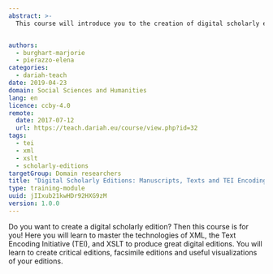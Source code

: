 ```yaml
---
abstract: >-
  This course will introduce you to the creation of digital scholarly editions, for manuscripts or printed texts, with the help of the TEI and other related technologies.


authors:
  - burghart-marjorie
  - pierazzo-elena
categories:
  - dariah-teach
date: 2019-04-23
domain: Social Sciences and Humanities
lang: en
licence: ccby-4.0
remote:
  date: 2017-07-12
  url: https://teach.dariah.eu/course/view.php?id=32
tags:
  - tei
  - xml
  - xslt
  - scholarly-editions
targetGroup: Domain researchers
title: "Digital Scholarly Editions: Manuscripts, Texts and TEI Encoding"
type: training-module
uuid: jIIxub21kwHDr92HXG9zM
version: 1.0.0
---
```


Do you want to create a digital scholarly edition? Then this course is for you! Here you will learn to master the technologies of XML, the Text Encoding Initiative (TEI), and XSLT to produce great digital editions. You will learn to create critical editions, facsimile editions and useful visualizations of your editions.

<CTA
  title="Interested in learning more?"
  subtitle="Check out Digital Scholarly Editions: Manuscripts, Texts and TEI Encoding on #dariahTeach"
  url="https://teach.dariah.eu/course/view.php?id=32"
/>

